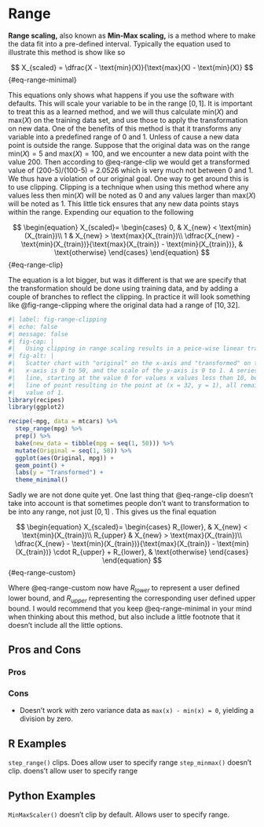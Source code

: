 # Range {#sec-normalization}

**Range scaling,** also known as **Min-Max scaling,** is a method where to make the data fit into a pre-defined interval. Typically the equation used to illustrate this method is show like so

$$
X_{scaled} = \dfrac{X - \text{min}(X)}{\text{max}(X) - \text{min}(X)}
$$ {#eq-range-minimal}

This equations only shows what happens if you use the software with defaults. This will scale your variable to be in the range $[0, 1]$. It is important to treat this as a learned method, and we will thus calculate $\text{min}(X)$ and $\text{max}(X)$ on the training data set, and use those to apply the transformation on new data. One of the benefits of this method is that it transforms any variable into a predefined range of 0 and 1. Unless of cause a new data point is outside the range. Suppose that the original data was on the range $\text{min}(X) = 5$ and $\text{max}(X) = 100$, and we encounter a new data point with the value 200. Then according to @eq-range-clip we would get a transformed value of (200-5)/(100-5) = 2.0526 which is very much not between 0 and 1. We thus have a violation of our original goal. One way to get around this is to use clipping. Clipping is a technique when using this method where any values less then $\text{min}(X)$ will be noted as 0 and any values larger than $\text{max}(X)$ will be noted as 1. This little tick ensures that any new data points stays within the range. Expending our equation to the following

$$
\begin{equation}
X_{scaled}=    
\begin{cases}        
0, & X_{new} < \text{min}(X_{train})\\        
1 & X_{new} > \text{max}(X_{train})\\
\dfrac{X_{new} - \text{min}(X_{train})}{\text{max}(X_{train}) - \text{min}(X_{train})}, & \text{otherwise}
\end{cases}
\end{equation}
$$ {#eq-range-clip}

The equation is a lot bigger, but was it different is that we are specify that the transformation should be done using training data, and by adding a couple of branches to reflect the clipping. In practice it will look something like @fig-range-clipping where the original data had a range of $[10, 32]$.

```r
#| label: fig-range-clipping
#| echo: false
#| message: false
#| fig-cap: |
#|   Using clipping in range scaling results in a peice-wise linear transformation of our original data.
#| fig-alt: |
#|   Scatter chart with "original" on the x-axis and "transformed" on the y-axis. The Scale of the 
#|   x-axis is 0 to 50, and the scale of the y-axis is 0 to 1. A series of points are plotting along a
#|   line, starting at the value 0 for values x values less than 10, between 10 and 32 there is a linear
#|   line of point resulting in the point at (x = 32, y = 1), all remaining larger values of x has a y
#|   value of 1.
library(recipes)
library(ggplot2)

recipe(~mpg, data = mtcars) %>%
  step_range(mpg) %>%
  prep() %>% 
  bake(new_data = tibble(mpg = seq(1, 50))) %>%
  mutate(Original = seq(1, 50)) %>%
  ggplot(aes(Original, mpg)) +
  geom_point() +
  labs(y = "Transformed") +
  theme_minimal()
```

Sadly we are not done quite yet. One last thing that @eq-range-clip doesn't take into account is that sometimes people don't want to transformation to be into any range, not just $[0, 1]$ . This gives us the final equation

$$
\begin{equation}
X_{scaled}=    
\begin{cases}        
R_{lower}, & X_{new} < \text{min}(X_{train})\\        
R_{upper} & X_{new} > \text{max}(X_{train})\\
\dfrac{X_{new} - \text{min}(X_{train})}{\text{max}(X_{train}) - \text{min}(X_{train})} \cdot R_{upper} + R_{lower}, & \text{otherwise}
\end{cases}
\end{equation}
$$ {#eq-range-custom}

Where @eq-range-custom now have $R_{lower}$ to represent a user defined lower bound, and $R_{upper}$ representing the corresponding user defined upper bound. I would recommend that you keep @eq-range-minimal in your mind when thinking about this method, but also include a little footnote that it doesn't include all the little options.

## Pros and Cons

### Pros

### Cons

-   Doesn't work with zero variance data as `max(x) - min(x) = 0`, yielding a division by zero.

## R Examples

`step_range()` clips. Does allow user to specify range `step_minmax()` doesn't clip. doens't allow user to specify range

## Python Examples

`MinMaxScaler()` doesn't clip by default. Allows user to specify range.
